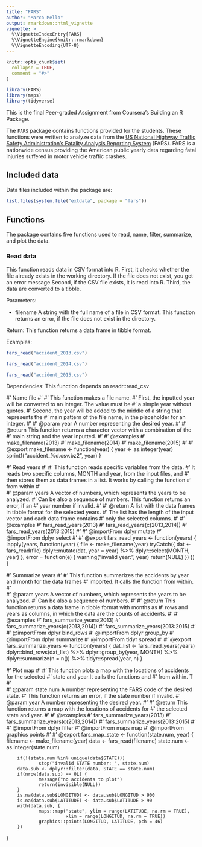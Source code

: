 ```yaml
---
title: "FARS"
author: "Marco Mello"
output: rmarkdown::html_vignette
vignette: >
  %\VignetteIndexEntry{FARS}
  %\VignetteEngine{knitr::rmarkdown}
  %\VignetteEncoding{UTF-8}
---
```


```r
knitr::opts_chunk$set(
  collapse = TRUE,
  comment = "#>"
)
```

```r
library(FARS)
library(maps)
library(tidyverse)
```

This is the final Peer-graded Assignment from Coursera's Building an R Package. 

The `FARS` package contains functions provided for the students. These functions were written to analyze data from the [US National Highway Traffic Safety Administration's Fatality Analysis Reporting System](https://www.nhtsa.gov) (FARS). FARS is a nationwide census providing the American public yearly data regarding fatal injuries suffered in motor vehicle traffic crashes.


## Included data

Data files included within the package are:

```r
list.files(system.file("extdata", package = "fars"))
```


## Functions

The package contains five functions used to read, name, filter, summarize, and plot the data.


### Read data

This function reads data in CSV format into R. First, it checks whether the file already exists in the working directory. If the file does not exist, you get an error message.Second, if the CSV file exists, it is read into R. Third, the data are converted to a tibble.

Parameters:

* filename A string with the full name of a file in CSV format. This function returns an error, if the file does not exist in the directory.

Return: This function returns a data frame in tibble format.

Examples:

```r
fars_read("accident_2013.csv")
```

```r
fars_read("accident_2014.csv")
```

```r
fars_read("accident_2015.csv")
```

Dependencies: This function depends on readr::read_csv



#' Name file
#' 
#' This function makes a file name.
#' First, the inputted year will be converted to an integer. The value must be
#' a simple year without quotes.
#' Second, the year will be added to the middle of a string that represents the
#' main pattern of the file name, in the placeholder for an integer. 
#' 
#' @param year A number representing the desired year.
#' 
#' @return This function returns a character vector with a combination of the
#' main string and the year inputted.
#' 
#' @examples
#' make_filename(2013)
#' make_filename(2014)
#' make_filename(2015)
#' 
#' @export
make_filename <- function(year) {
        year <- as.integer(year)
        sprintf("accident_%d.csv.bz2", year)
}



#' Read years
#' 
#' This function reads specific variables from the data.
#' It reads two specific columns, MONTH and year, from the input files, and
#' then stores them as data frames in a list. It works by calling the function
#' \code{make_filename} from within
#'  
#' @param years A vector of numbers, which represents the years to be analyzed.
#' Can be also a sequence of numbers. This function returns an error, if an
#' year number if invalid.
#' 
#' @return A list with the data frames in tibble format for the selected years.
#' The list has the length of the input vector and each data frame contains
#' only the selected columns.
#' 
#' @examples
#' fars_read_years(2013)
#' fars_read_years(c(2013,2014))
#' fars_read_years(2013:2015)
#' 
#' @importFrom dplyr mutate
#' @importFrom dplyr select
#' 
#' @export
fars_read_years <- function(years) {
        lapply(years, function(year) {
                file <- make_filename(year)
                tryCatch({
                        dat <- fars_read(file)
                        dplyr::mutate(dat, year = year) %>% 
                                dplyr::select(MONTH, year)
                }, error = function(e) {
                        warning("invalid year: ", year)
                        return(NULL)
                })
        })
}



#' Summarize years
#' 
#' This function summarizes the accidents by year and month for the data frames
#' imported. It calls the function \code{fars_read_years} from within.
#'  
#' @param years A vector of numbers, which represents the years to be analyzed.
#' Can be also a sequence of numbers.
#' 
#' @return This function returns a data frame in tibble format with months as
#' rows and years as columns, in which the data are the counts of accidents.
#' 
#' @examples
#' fars_summarize_years(2013)
#' fars_summarize_years(c(2013,2014))
#' fars_summarize_years(2013:2015)
#' 
#' @importFrom dplyr bind_rows
#' @importFrom dplyr group_by
#' @importFrom dplyr summarize
#' @importFrom tidyr spread 
#' 
#' @export
fars_summarize_years <- function(years) {
        dat_list <- fars_read_years(years)
        dplyr::bind_rows(dat_list) %>% 
                dplyr::group_by(year, MONTH) %>% 
                dplyr::summarize(n = n()) %>%
                tidyr::spread(year, n)
}



#' Plot map
#' 
#' This function plots a map with the locations of accidents for the selected
#' state and year.It calls the functions \code{make_filename} and 
#' \code{fars_read} from within. T
#'  
#' @param state.num A number representing the FARS code of the desired state. 
#' This function returns an error, if the state number if invalid.
#' @param year A number representing the desired year.
#' 
#' @return This function returns a map with the locations of accidents for
#' the selected state and year.
#' 
#' @examples
#' fars_summarize_years(2013)
#' fars_summarize_years(c(2013,2014))
#' fars_summarize_years(2013:2015)
#' 
#' @importFrom dplyr filter
#' @importFrom maps map
#' @importFrom graphics points
#' 
#' @export
fars_map_state <- function(state.num, year) {
        filename <- make_filename(year)
        data <- fars_read(filename)
        state.num <- as.integer(state.num)

        if(!(state.num %in% unique(data$STATE)))
                stop("invalid STATE number: ", state.num)
        data.sub <- dplyr::filter(data, STATE == state.num)
        if(nrow(data.sub) == 0L) {
                message("no accidents to plot")
                return(invisible(NULL))
        }
        is.na(data.sub$LONGITUD) <- data.sub$LONGITUD > 900
        is.na(data.sub$LATITUDE) <- data.sub$LATITUDE > 90
        with(data.sub, {
                maps::map("state", ylim = range(LATITUDE, na.rm = TRUE),
                          xlim = range(LONGITUD, na.rm = TRUE))
                graphics::points(LONGITUD, LATITUDE, pch = 46)
        })
}
